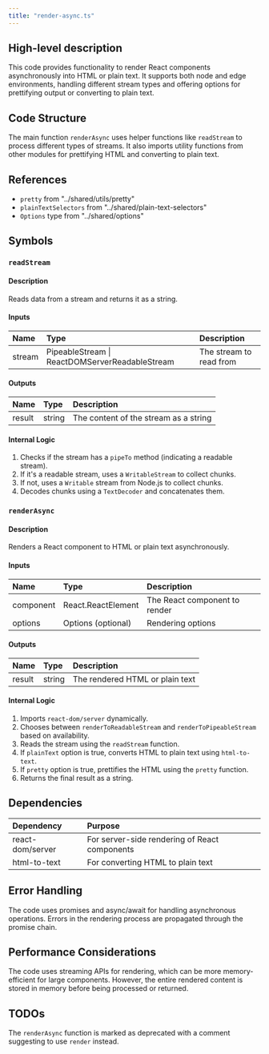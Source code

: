 ```yaml
---
title: "render-async.ts"
---
```


## High-level description
This code provides functionality to render React components asynchronously into HTML or plain text. It supports both node and edge environments, handling different stream types and offering options for prettifying output or converting to plain text.

## Code Structure
The main function `renderAsync` uses helper functions like `readStream` to process different types of streams. It also imports utility functions from other modules for prettifying HTML and converting to plain text.

## References
- `pretty` from "../shared/utils/pretty"
- `plainTextSelectors` from "../shared/plain-text-selectors"
- `Options` type from "../shared/options"

## Symbols

### `readStream`
#### Description
Reads data from a stream and returns it as a string.

#### Inputs
| Name | Type | Description |
|:-----|:-----|:------------|
| stream | PipeableStream \| ReactDOMServerReadableStream | The stream to read from |

#### Outputs
| Name | Type | Description |
|:-----|:-----|:------------|
| result | string | The content of the stream as a string |

#### Internal Logic
1. Checks if the stream has a `pipeTo` method (indicating a readable stream).
2. If it's a readable stream, uses a `WritableStream` to collect chunks.
3. If not, uses a `Writable` stream from Node.js to collect chunks.
4. Decodes chunks using a `TextDecoder` and concatenates them.

### `renderAsync`
#### Description
Renders a React component to HTML or plain text asynchronously.

#### Inputs
| Name | Type | Description |
|:-----|:-----|:------------|
| component | React.ReactElement | The React component to render |
| options | Options (optional) | Rendering options |

#### Outputs
| Name | Type | Description |
|:-----|:-----|:------------|
| result | string | The rendered HTML or plain text |

#### Internal Logic
1. Imports `react-dom/server` dynamically.
2. Chooses between `renderToReadableStream` and `renderToPipeableStream` based on availability.
3. Reads the stream using the `readStream` function.
4. If `plainText` option is true, converts HTML to plain text using `html-to-text`.
5. If `pretty` option is true, prettifies the HTML using the `pretty` function.
6. Returns the final result as a string.

## Dependencies
| Dependency | Purpose |
|:-----------|:--------|
| react-dom/server | For server-side rendering of React components |
| html-to-text | For converting HTML to plain text |

## Error Handling
The code uses promises and async/await for handling asynchronous operations. Errors in the rendering process are propagated through the promise chain.

## Performance Considerations
The code uses streaming APIs for rendering, which can be more memory-efficient for large components. However, the entire rendered content is stored in memory before being processed or returned.

## TODOs
The `renderAsync` function is marked as deprecated with a comment suggesting to use `render` instead.